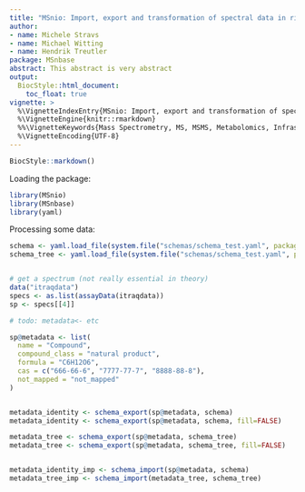 ```yaml
---
title: "MSnio: Import, export and transformation of spectral data in richly annotated MSnbase"
author:
- name: Michele Stravs
- name: Michael Witting
- name: Hendrik Treutler
package: MSnbase
abstract: This abstract is very abstract
output:
  BiocStyle::html_document:
    toc_float: true
vignette: >
  %\VignetteIndexEntry{MSnio: Import, export and transformation of spectral data}
  %\VignetteEngine{knitr::rmarkdown}
  %%\VignetteKeywords{Mass Spectrometry, MS, MSMS, Metabolomics, Infrastructure, Bioinformatics, quantitative }
  %\VignetteEncoding{UTF-8}
---
```


```r
BiocStyle::markdown()
```
Loading the package:
```r
library(MSnio)
library(MSnbase)
library(yaml)


```

Processing some data:
```r

schema <- yaml.load_file(system.file("schemas/schema_test.yaml", package='MSnio'))
schema_tree <- yaml.load_file(system.file("schemas/schema_test.yaml", package='MSnio'))


# get a spectrum (not really essential in theory)
data("itraqdata")
specs <- as.list(assayData(itraqdata))
sp <- specs[[4]]

# todo: metadata<- etc

sp@metadata <- list(
  name = "Compound",
  compound_class = "natural product",
  formula = "C6H12O6",
  cas = c("666-66-6", "7777-77-7", "8888-88-8"),
  not_mapped = "not_mapped"
)


metadata_identity <- schema_export(sp@metadata, schema)
metadata_identity <- schema_export(sp@metadata, schema, fill=FALSE)

metadata_tree <- schema_export(sp@metadata, schema_tree)
metadata_tree <- schema_export(sp@metadata, schema_tree, fill=FALSE)


metadata_identity_imp <- schema_import(sp@metadata, schema)
metadata_tree_imp <- schema_import(metadata_tree, schema_tree)
```
